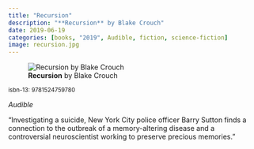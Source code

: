 ```yaml
---
title: "Recursion"
description: "**Recursion** by Blake Crouch"
date: 2019-06-19
categories: [books, "2019", Audible, fiction, science-fiction]
image: recursion.jpg
---
```

![**Recursion** by Blake Crouch](recursion.jpg){fig-align="left"}

<sup>isbn-13: 9781524759780</sup>

*Audible*

"Investigating a suicide, New York City police officer Barry Sutton finds a
connection to the outbreak of a memory-altering disease and a controversial
neuroscientist working to preserve precious memories."